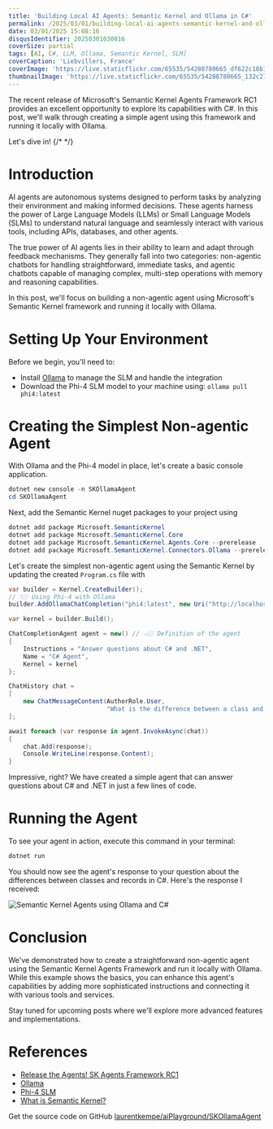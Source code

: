 ```yaml
---
title: 'Building Local AI Agents: Semantic Kernel and Ollama in C#'
permalink: /2025/03/01/building-local-ai-agents-semantic-kernel-and-ollama-in-csharp/
date: 03/01/2025 15:08:16
disqusIdentifier: 20250301030816
coverSize: partial
tags: [AI, C#, LLM, Ollama, Semantic Kernel, SLM]
coverCaption: 'Liebvillers, France'
coverImage: 'https://live.staticflickr.com/65535/54288780665_df622c18b1_h.jpg'
thumbnailImage: 'https://live.staticflickr.com/65535/54288780665_132c271a14_q.jpg'
---
```

The recent release of Microsoft's Semantic Kernel Agents Framework RC1 provides an excellent opportunity to explore its capabilities with C#. In this post, we'll walk through creating a simple agent using this framework and running it locally with Ollama.

Let's dive in!
{/* <!-- more --> */}

# Introduction

AI agents are autonomous systems designed to perform tasks by analyzing their environment and making informed decisions. These agents harness the power of Large Language Models (LLMs) or Small Language Models (SLMs) to understand natural language and seamlessly interact with various tools, including APIs, databases, and other agents.

The true power of AI agents lies in their ability to learn and adapt through feedback mechanisms. They generally fall into two categories: non-agentic chatbots for handling straightforward, immediate tasks, and agentic chatbots capable of managing complex, multi-step operations with memory and reasoning capabilities.

In this post, we'll focus on building a non-agentic agent using Microsoft's Semantic Kernel framework and running it locally with Ollama.

# Setting Up Your Environment

Before we begin, you'll need to:

* Install [Ollama](https://www.ollama.com/) to manage the SLM and handle the integration
* Download the Phi-4 SLM model to your machine using: `ollama pull phi4:latest`

# Creating the Simplest Non-agentic Agent

With Ollama and the Phi-4 model in place, let's create a basic console application.

```powershell
dotnet new console -n SKOllamaAgent
cd SKOllamaAgent
```
Next, add the Semantic Kernel nuget packages to your project using

```powershell
dotnet add package Microsoft.SemanticKernel
dotnet add package Microsoft.SemanticKernel.Core
dotnet add package Microsoft.SemanticKernel.Agents.Core --prerelease
dotnet add package Microsoft.SemanticKernel.Connectors.Ollama --prerelease 
```

Let's create the simplest non-agentic agent using the Semantic Kernel by updating the created `Program.cs` file with

```csharp
var builder = Kernel.CreateBuilder();
// 👇🏼 Using Phi-4 with Ollama
builder.AddOllamaChatCompletion("phi4:latest", new Uri("http://localhost:11434"));

var kernel = builder.Build();

ChatCompletionAgent agent = new() // 👈🏼 Definition of the agent
{
    Instructions = "Answer questions about C# and .NET",
    Name = "C# Agent",
    Kernel = kernel
};

ChatHistory chat =
[
    new ChatMessageContent(AuthorRole.User, 
                           "What is the difference between a class and a record?")
];

await foreach (var response in agent.InvokeAsync(chat))
{
    chat.Add(response);
    Console.WriteLine(response.Content);
}
```

Impressive, right? We have created a simple agent that can answer questions about C# and .NET in just a few lines of code.

# Running the Agent

To see your agent in action, execute this command in your terminal:

```powershell
dotnet run
```

You should now see the agent's response to your question about the differences between classes and records in C#. Here's the response I received:

![Semantic Kernel Agents using Ollama and C#](/images/2025/Semantic_Kernel_Agents_using_Ollama_and_CSharp.png)

# Conclusion

We've demonstrated how to create a straightforward non-agentic agent using the Semantic Kernel Agents Framework and run it locally with Ollama. While this example shows the basics, you can enhance this agent's capabilities by adding more sophisticated instructions and connecting it with various tools and services.

Stay tuned for upcoming posts where we'll explore more advanced features and implementations.

# References

* [Release the Agents! SK Agents Framework RC1](https://devblogs.microsoft.com/semantic-kernel/release-the-agents-sk-agents-framework-rc1/)
* [Ollama](https://www.ollama.com/)
* [Phi-4 SLM](https://www.ollama.com/library/phi4)
* [What is Semantic Kernel?](https://learn.microsoft.com/en-us/semantic-kernel/overview/?tabs=Csharp)

Get the source code on GitHub [laurentkempe/aiPlayground/SKOllamaAgent](https://github.com/laurentkempe/aiPlayground/tree/main/SKOllamaAgent)

<GitHubCard user="laurentkempe" repo="aiPlayground" />
